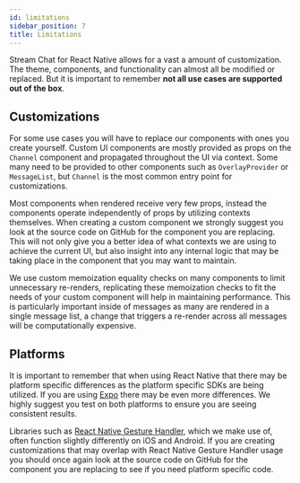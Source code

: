 ```yaml
---
id: limitations
sidebar_position: 7
title: Limitations
---
```


Stream Chat for React Native allows for a vast a amount of customization.
The theme, components, and functionality can almost all be modified or replaced.
But it is important to remember **not all use cases are supported out of the box**.

## Customizations

For some use cases you will have to replace our components with ones you create yourself.
Custom UI components are mostly provided as props on the `Channel` component and propagated throughout the UI via context.
Some many need to be provided to other components such as `OverlayProvider` or `MessageList`, but `Channel` is the most common entry point for customizations.

Most components when rendered receive very few props, instead the components operate independently of props by utilizing contexts themselves.
When creating a custom component we strongly suggest you look at the source code on GitHub for the component you are replacing.
This will not only give you a better idea of what contexts we are using to achieve the current UI, but also insight into any internal logic that may be taking place in the component that you may want to maintain.

We use custom memoization equality checks on many components to limit unnecessary re-renders, replicating these memoization checks to fit the needs of your custom component will help in maintaining performance.
This is particularly important inside of messages as many are rendered in a single message list, a change that triggers a re-render across all messages will be computationally expensive.

## Platforms

It is important to remember that when using React Native that there may be platform specific differences as the platform specific SDKs are being utilized.
If you are using [Expo](https://expo.io/) there may be even more differences.
We highly suggest you test on both platforms to ensure you are seeing consistent results.

Libraries such as [React Native Gesture Handler](https://docs.swmansion.com/react-native-gesture-handler/docs/), which we make use of, often function slightly differently on iOS and Android.
If you are creating customizations that may overlap with React Native Gesture Handler usage you should once again look at the source code on GitHub for the component you are replacing to see if you need platform specific code. 